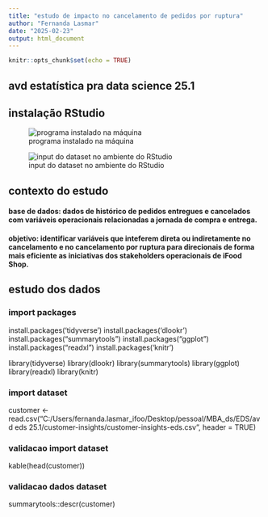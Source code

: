 ```yaml
---
title: "estudo de impacto no cancelamento de pedidos por ruptura"
author: "Fernanda Lasmar"
date: "2025-02-23"
output: html_document
---
```


```r
knitr::opts_chunk$set(echo = TRUE)
```

## avd  estatística pra data science 25.1

## instalação RStudio
![programa instalado na máquina](C:/Users/fernanda.lasmar_ifoo/Pictures/Screenshots/Captura de tela 2025-02-23 201609.png)

![input do dataset no ambiente do RStudio](C:/Users/fernanda.lasmar_ifoo/Pictures/Screenshots/Captura de tela 2025-02-23 201609.png)

## contexto do estudo
#### base de dados: dados de histórico de pedidos entregues e cancelados com variáveis operacionais relacionadas a jornada de compra e entrega.

#### objetivo: identificar variáveis que inteferem direta ou indiretamente no cancelamento e no cancelamento por ruptura para direcionais de forma mais eficiente as iniciativas dos stakeholders operacionais de iFood Shop.


## estudo dos dados
### import packages
install.packages('tidyverse')
install.packages('dlookr')
install.packages("summarytools")
install.packages("ggplot")
install.packages("readxl")
install.packages('knitr')

library(tidyverse)
library(dlookr)
library(summarytools)
library(ggplot)
library(readxl)
library(knitr)

### import dataset
customer <- read.csv("C:/Users/fernanda.lasmar_ifoo/Desktop/pessoal/MBA_ds/EDS/avd eds 25.1/customer-insights/customer-insights-eds.csv", header = TRUE)

### validacao import dataset
kable(head(customer))

### validacao dados dataset
summarytools::descr(customer)
